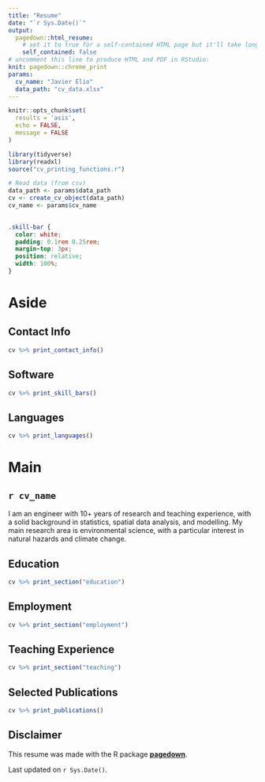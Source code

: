 ```yaml
---
title: "Resume"
date: "`r Sys.Date()`"
output:
  pagedown::html_resume:
    # set it to true for a self-contained HTML page but it'll take longer to render
    self_contained: false
# uncomment this line to produce HTML and PDF in RStudio:
knit: pagedown::chrome_print
params:
  cv_name: "Javier Elio"
  data_path: "cv_data.xlsx"
---
```


```r
knitr::opts_chunk$set(
  results = 'asis', 
  echo = FALSE,
  message = FALSE
)

library(tidyverse)
library(readxl)
source("cv_printing_functions.r")

# Read data (from csv)
data_path <- params$data_path
cv <- create_cv_object(data_path)
cv_name <- params$cv_name
  
```

```css

.skill-bar {
  color: white;
  padding: 0.1rem 0.25rem;
  margin-top: 3px;
  position: relative;
  width: 100%;
}

```

Aside
================================================================================

Contact Info {#contact}
--------------------------------------------------------------------------------

```r

cv %>% print_contact_info()

```

Software {#software}
--------------------------------------------------------------------------------

```r

cv %>% print_skill_bars()

```

Languages {#languages}
--------------------------------------------------------------------------------

```r

cv %>% print_languages()

```

Main
================================================================================

`r cv_name` {#title}
--------------------------------------------------------------------------------

I am an engineer with 10+ years of research and teaching experience, with a solid background in statistics, spatial data analysis, and modelling. My main research area is environmental science, with a particular interest in natural hazards and climate change.


Education {data-icon=graduation-cap data-concise=true}
--------------------------------------------------------------------------------

```r

cv %>% print_section("education")

```

Employment {data-icon=suitcase}
--------------------------------------------------------------------------------

```r

cv %>% print_section("employment")

```

Teaching Experience {data-icon=chalkboard-teacher}
--------------------------------------------------------------------------------

```r

cv %>% print_section("teaching")

```


Selected Publications {data-icon=file}
--------------------------------------------------------------------------------

```r

cv %>% print_publications()

```

Disclaimer {#disclaimer style="width: var(--sidebar-width); padding-left: var(--sidebar-horizontal-padding);"}
--------------------------------------------------------------------------------

This resume was made with the R package [**pagedown**](https://github.com/rstudio/pagedown).

Last updated on `r Sys.Date()`.
